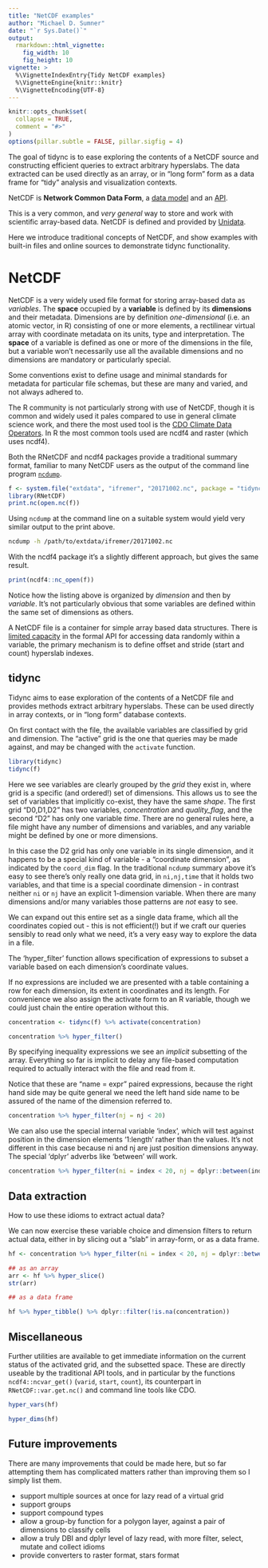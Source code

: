 ```yaml
---
title: "NetCDF examples"
author: "Michael D. Sumner"
date: "`r Sys.Date()`"
output:
  rmarkdown::html_vignette:
    fig_width: 10
    fig_height: 10
vignette: >
  %\VignetteIndexEntry{Tidy NetCDF examples}
  %\VignetteEngine{knitr::knitr}
  %\VignetteEncoding{UTF-8}
---
```


```r
knitr::opts_chunk$set(
  collapse = TRUE,
  comment = "#>"
)
options(pillar.subtle = FALSE, pillar.sigfig = 4)
```

The goal of tidync is to ease exploring the contents of a NetCDF source and constructing efficient 
queries to extract arbitrary hyperslabs. The data extracted can be used directly as an array, or in 
"long form" form as a data frame for "tidy" analysis and visualization contexts. 

NetCDF is **Network Common Data Form**, a [data model][not-a-format] and an [API](https://en.wikipedia.org/wiki/Application_programming_interface).

This is a very common, and *very general* way to store and work with 
scientific array-based data. NetCDF is defined and provided by [Unidata](https://www.unidata.ucar.edu/software/netcdf/).

Here we introduce traditional concepts of NetCDF, and show examples with built-in files and online sources to demonstrate tidync functionality. 

# NetCDF

NetCDF is a very widely used file format for storing array-based data as *variables*. The **space** occupied by a **variable** is defined by its **dimensions** and their metadata. Dimensions are by definition *one-dimensional* (i.e. an atomic vector, in R) consisting of one or more elements, a rectilinear virtual array with coordinate metadata on its units, type and interpretation. The **space** of a variable is defined as one or more of the dimensions in the file, but a variable won't necessarily use all the available dimensions and no dimensions are mandatory or particularly special. 

Some conventions exist to define usage and minimal standards for metadata for particular file schemas, but these are many and varied, and not always adhered to. 

The R community is not particularly strong with use of NetCDF, though it
is common and widely used it pales compared to use in general climate science work, and there the most used tool is the [CDO Climate Data Operators](https://code.mpimet.mpg.de/projects/cdo).  In R the most common
tools used are ncdf4 and raster (which uses ncdf4). 

Both the RNetCDF and ncdf4 packages provide a traditional summary format, familiar to many NetCDF users as the output of the command line program [`ncdump`](https://www.unidata.ucar.edu/software/netcdf/netcdf-4/newdocs/netcdf/NetCDF-Utilities.html#NetCDF-Utilities). 


```r
f <- system.file("extdata", "ifremer", "20171002.nc", package = "tidync")
library(RNetCDF)
print.nc(open.nc(f))
```

Using `ncdump` at the command line on a suitable system would yield very similar output to the print above.  

```bash 
ncdump -h /path/to/extdata/ifremer/20171002.nc
```

With the ncdf4 package it's a slightly different approach, but gives the same result. 

```R
print(ncdf4::nc_open(f))
```

Notice how the listing above is organized by *dimension* and then by *variable*. It's not particularly 
obvious that some variables are defined within the same set of dimensions as others. 

A NetCDF file is a container for simple array based data structures. There is [limited capacity][random-access] in the formal API for accessing data randomly within a variable, the primary mechanism is to define offset and stride (start and count) hyperslab indexes. 

[random-access]: I.e. it's not possible to query a file for an arbitrary sparse set of values, without constructing a degenerate hyperslab query for each point or reading a hyperslab containing cells not in the set.  Do you know different? Please let me know!

## tidync

Tidync aims to ease exploration of the contents of a NetCDF file and provides methods extract arbitrary hyperslabs. These can be used directly in array contexts, or in "long form" database contexts. 

On first contact with the file, the available variables are classified by grid and
dimension.  The "active" grid is the one that queries may be made against, and may be changed with the `activate` function. 


```r
library(tidync)
tidync(f)

```

Here we see variables are clearly grouped by the *grid* they exist in, where grid is a specific (and ordered!) set of dimensions. This allows us to see the set of variables that implicitly co-exist, they have the same *shape*.  The first grid "D0,D1,D2" has two variables, *concentration* and *quality_flag*, and the second "D2" has only one variable *time*. There are no general rules here, a file might have any number of dimensions and variables, and any variable might be defined by one or more dimensions. 

In this case the D2 grid has only one variable in its single dimension, and it happens to be a special kind of variable - a "coordinate dimension", as indicated by the `coord_dim` flag. In the traditional `ncdump` summary above it's easy to see there's only really one data grid, in `ni,nj,time` that it holds two variables, and that time is a special coordinate dimension - in contrast neither `ni` or `nj` have
an explicit 1-dimension variable. When there are many dimensions and/or many variables those patterns are *not* easy to see. 


We can expand out this entire set as a single data frame, which all the coordinates copied out - this is not efficient(!) but if we craft our queries sensibly to read only what we need, it's a very easy way to explore the data in a file. 

The 'hyper_filter' function allows specification of expressions to subset a variable based on each dimension's coordinate values.  

If no expressions are included we are presented with a table containing a row for each dimension, its extent in coordinates and its length. For convenience we also assign the activate form to an R variable, though we could just chain the entire operation without this. 

```r
concentration <- tidync(f) %>% activate(concentration) 

concentration %>% hyper_filter() 
```




By specifying inequality expressions we see an *implicit* subsetting of the array. Everything so far is implicit to 
delay any file-based computation required to actually interact with the file and read from it. 

Notice that these are "name = expr" paired expressions, because the right hand side may be quite general we 
need the left hand side name to be assured of the name of the dimension referred to. 

```r

concentration %>% hyper_filter(nj = nj < 20)


```

We can also use the special internal variable 'index', which will test against position in the dimension elements '1:length' rather than the values. It's not different in this case because ni and nj are just position dimensions anyway. The special 'dplyr' adverbs like 'between' will work. 

```r
concentration %>% hyper_filter(ni = index < 20, nj = dplyr::between(index, 30, 100))

```

## Data extraction

How to use these idioms to extract actual data? 

We can now exercise these variable choice and dimension filters to return actual data, either in by slicing out a  "slab" in array-form, or as a data frame. 

```r
hf <- concentration %>% hyper_filter(ni = index < 20, nj = dplyr::between(index, 30, 100))

## as an array
arr <- hf %>% hyper_slice()
str(arr)

## as a data frame

hf %>% hyper_tibble() %>% dplyr::filter(!is.na(concentration))

```

## Miscellaneous

Further utilities are available to get immediate information on the current status of the activated grid, and the subsetted space. These
are directly useable by the traditional API tools, and in particular by the functions `ncdf4::ncvar_get()` (`varid`, `start`, `count`), its counterpart in `RNetCDF::var.get.nc()` and command line tools like CDO. 

```r
hyper_vars(hf)

hyper_dims(hf)
```


## Future improvements

There are many improvements that could be made here, but so far attempting
them has complicated matters rather than improving them so I simply list them. 

* support multiple sources at once for lazy read of a virtual grid
* support groups
* support compound types
* allow a group-by function for a polygon layer, against a pair of dimensions to classify cells
* allow a truly DBI and dplyr level of lazy read, with more filter, select, mutate and collect idioms
* provide converters to raster format, stars format


[not-a-format]: https://twitter.com/TedHabermann/status/958034585002041344
